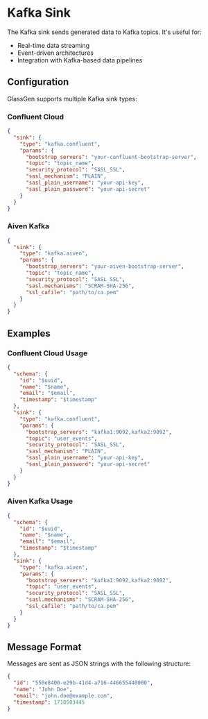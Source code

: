 # Kafka Sink

The Kafka sink sends generated data to Kafka topics. It's useful for:
- Real-time data streaming
- Event-driven architectures
- Integration with Kafka-based data pipelines

## Configuration

GlassGen supports multiple Kafka sink types:

### Confluent Cloud
```json
{
  "sink": {
    "type": "kafka.confluent",
    "params": {
      "bootstrap_servers": "your-confluent-bootstrap-server",
      "topic": "topic_name",
      "security_protocol": "SASL_SSL",
      "sasl_mechanism": "PLAIN",
      "sasl_plain_username": "your-api-key",
      "sasl_plain_password": "your-api-secret"
    }
  }
}
```

### Aiven Kafka
```json
{
  "sink": {
    "type": "kafka.aiven",
    "params": {
      "bootstrap_servers": "your-aiven-bootstrap-server",
      "topic": "topic_name",
      "security_protocol": "SASL_SSL",
      "sasl.mechanisms": "SCRAM-SHA-256",
      "ssl_cafile": "path/to/ca.pem"
    }
  }
}
```

## Examples

### Confluent Cloud Usage
```json
{
  "schema": {
    "id": "$uuid",
    "name": "$name",
    "email": "$email",
    "timestamp": "$timestamp"
  },
  "sink": {
    "type": "kafka.confluent",
    "params": {
      "bootstrap_servers": "kafka1:9092,kafka2:9092",
      "topic": "user_events",
      "security_protocol": "SASL_SSL",
      "sasl_mechanism": "PLAIN",
      "sasl_plain_username": "your-api-key",
      "sasl_plain_password": "your-api-secret"
    }
  }
}
```

### Aiven Kafka Usage
```json
{
  "schema": {
    "id": "$uuid",
    "name": "$name",
    "email": "$email",
    "timestamp": "$timestamp"
  },
  "sink": {
    "type": "kafka.aiven",
    "params": {
      "bootstrap_servers": "kafka1:9092,kafka2:9092",
      "topic": "user_events",
      "security_protocol": "SASL_SSL",
      "sasl.mechanisms": "SCRAM-SHA-256",
      "ssl_cafile": "path/to/ca.pem"
    }
  }
}
```

## Message Format

Messages are sent as JSON strings with the following structure:

```json
{
  "id": "550e8400-e29b-41d4-a716-446655440000",
  "name": "John Doe",
  "email": "john.doe@example.com",
  "timestamp": 1710503445
}
```